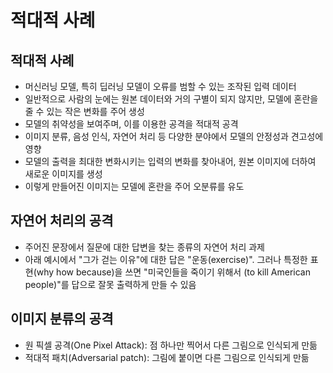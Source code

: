 # 적대적 사례

## 적대적 사례
*   머신러닝 모델, 특히 딥러닝 모델이 오류를 범할 수 있는 조작된 입력 데이터
*   일반적으로 사람의 눈에는 원본 데이터와 거의 구별이 되지 않지만, 모델에 혼란을 줄 수 있는 작은 변화를 주어 생성
*   모델의 취약성을 보여주며, 이를 이용한 공격을 적대적 공격
*   이미지 분류, 음성 인식, 자연어 처리 등 다양한 분야에서 모델의 안정성과 견고성에 영향
*   모델의 출력을 최대한 변화시키는 입력의 변화를 찾아내어, 원본 이미지에 더하여 새로운 이미지를 생성
*   이렇게 만들어진 이미지는 모델에 혼란을 주어 오분류를 유도

## 자연어 처리의 공격
*   주어진 문장에서 질문에 대한 답변을 찾는 종류의 자연어 처리 과제
*   아래 예시에서 "그가 걷는 이유"에 대한 답은 "운동(exercise)". 그러나 특정한 표현(why how because)을 쓰면 "미국인들을 죽이기 위해서 (to kill American people)"를 답으로 잘못 출력하게 만들 수 있음

## 이미지 분류의 공격
- 원 픽셀 공격(One Pixel Attack): 점 하나만 찍어서 다른 그림으로 인식되게 만듦
- 적대적 패치(Adversarial patch): 그림에 붙이면 다른 그림으로 인식되게 만듦
